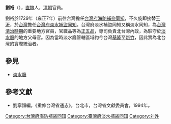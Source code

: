 {{Otheruses|劉裕_(消歧義)}}
'''劉裕'''（{{bd|？||？||}}），[[直隸|直隸]]人，[[清朝|清朝]]官員。

劉裕於1729年（雍正7年）前往台灣擔任[[台灣府海防補盜同知|台灣府海防補盜同知]]，不久旋即接替[[王汧|王汧]]，於[[台灣|台灣]]擔任[[台灣府淡水補盜同知|台灣府淡水補盜同知]]。台灣府淡水補盜同知又稱淡水同知，為[[台灣清治時期|台灣清治時期]]的重要地方官員，官職品等為[[正五品|正五品]]，專司負責北台灣內政，為駐守於[[淡水廳|淡水廳]]的地方父母官。因為當時淡水廳管轄區域約今台灣[[基隆市|基隆]]至[[新竹市|新竹]]，因此實為北台灣的實際統治者。

==參見==
*[[淡水廳|淡水廳]]

==參考文獻==
*劉寧顏編，《重修台灣省通志》，台北市，台灣省文獻委員會，1994年。

{{start box}}
{{s-off}}
{{s-before|[[王作梅|王作梅]]}}
{{s-title|[[台灣府海防補盜同知|台灣府海防補盜同知]]|1729年上任}}
{{s-after|[[尹士俍|尹士俍]]}}
{{s-before|[[王汧|王汧]]}}
{{s-title|[[台灣府淡水補盜同知|台灣府淡水補盜同知]]|1729年上任}}
{{s-after|[[張弘章|張弘章]]}}
{{end box}}

[[Category:台灣府海防補盜同知|Category:台灣府海防補盜同知]]
[[Category:臺灣府淡水捕盜同知|Category:臺灣府淡水捕盜同知]]
[[Category:刘姓|Category:刘姓]]